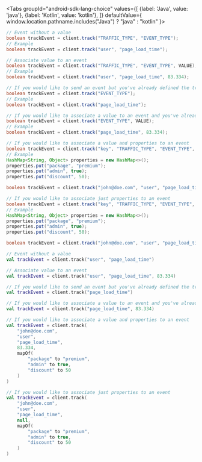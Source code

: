 
<p />

<Tabs
  groupId="android-sdk-lang-choice"
  values={[
    {label: 'Java', value: 'java'},
    {label: 'Kotlin', value: 'kotlin'},
  ]} defaultValue={ window.location.pathname.includes("Java") ? "java" : "kotlin" }>
  <TabItem value="java">

```java
// Event without a value
boolean trackEvent = client.track("TRAFFIC_TYPE", "EVENT_TYPE");
// Example
boolean trackEvent = client.track("user", "page_load_time");

// Associate value to an event
boolean trackEvent = client.track("TRAFFIC_TYPE", "EVENT_TYPE", VALUE);
// Example  
boolean trackEvent = client.track("user", "page_load_time", 83.334);

// If you would like to send an event but you've already defined the traffic type in the config of the client
boolean trackEvent = client.track("EVENT_TYPE");
// Example
boolean trackEvent = client.track("page_load_time");

// If you would like to associate a value to an event and you've already defined the traffic type in the config of the client
boolean trackEvent = client.track("EVENT_TYPE", VALUE);
// Example  
boolean trackEvent = client.track("page_load_time", 83.334);

// If you would like to associate a value and properties to an event
boolean trackEvent = client.track("key", "TRAFFIC_TYPE", "EVENT_TYPE", VALUE, {PROPERTIES});
// Example  
HashMap<String, Object> properties = new HashMap<>();
properties.put("package", "premium");
properties.put("admin", true);
properties.put("discount", 50);

boolean trackEvent = client.track("john@doe.com", "user", "page_load_time", 83.334, properties);

// If you would like to associate just properties to an event
boolean trackEvent = client.track("key", "TRAFFIC_TYPE", "EVENT_TYPE", null, {PROPERTIES});
// Example  
HashMap<String, Object> properties = new HashMap<>();
properties.put("package", "premium");
properties.put("admin", true);
properties.put("discount", 50);

boolean trackEvent = client.track("john@doe.com", "user", "page_load_time", null, properties);
```

  </TabItem>
  <TabItem value="kotlin">

```kotlin
// Event without a value
val trackEvent = client.track("user", "page_load_time")

// Associate value to an event
val trackEvent = client.track("user", "page_load_time", 83.334)

// If you would like to send an event but you've already defined the traffic type in the config of the client
val trackEvent = client.track("page_load_time")

// If you would like to associate a value to an event and you've already defined the traffic type in the config of the client
val trackEvent = client.track("page_load_time", 83.334)

// If you would like to associate a value and properties to an event
val trackEvent = client.track(
    "john@doe.com",
    "user",
    "page_load_time",
    83.334,
    mapOf(
        "package" to "premium",
        "admin" to true,
        "discount" to 50
    )
)

// If you would like to associate just properties to an event
val trackEvent = client.track(
    "john@doe.com",
    "user",
    "page_load_time",
    null,
    mapOf(
        "package" to "premium",
        "admin" to true,
        "discount" to 50
    )
)
```

  </TabItem>
</Tabs>
